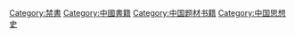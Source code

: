 [[Category:禁書|Category:禁書]]
[[Category:中國書籍|Category:中國書籍]]
[[Category:中国题材书籍|Category:中国题材书籍]]
[[Category:中国思想史|Category:中国思想史]]